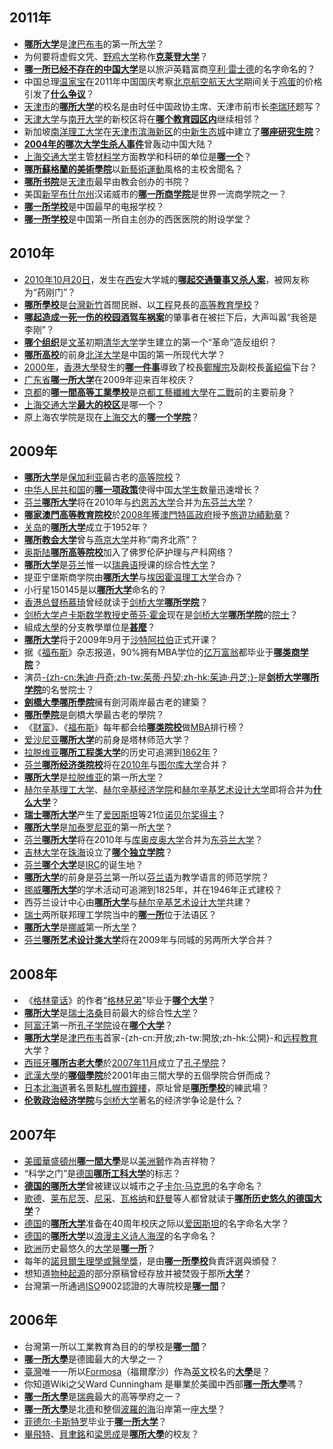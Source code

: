 == 2011年 ==
*'''[[津巴布韦大学|哪所大学]]'''是[[津巴布韦|津巴布韦]]的第一所[[大学|大学]]？
*为何要将虚假文凭、[[野鸡大学|野鸡大学]]称作'''[[克莱登大学|克莱登大学]]'''？
*'''[[雷士德工学院|哪一所已经不存在的中国大学]]'''是以旅沪英籍富商[[亨利·雷士德|亨利·雷士德]]的名字命名的？
*中国总理[[温家宝|温家宝]]在2011年中国国庆考察[[北京航空航天大学|北京航空航天大学]]期间关于[[鸡蛋|鸡蛋]]的价格引发了'''[[五毛蛋争议|什么争议]]'''？
*[[天津市|天津市]]的'''[[天津城市建设学院|哪所大学]]'''的校名是由时任中国政协主席、天津市前市长[[李瑞环|李瑞环]]题写？
*[[天津大学|天津大学]]与[[南开大学|南开大学]]的新校区将在'''[[天津海河教育园区|哪个教育园区内]]'''继续相邻？
*新加坡[[南洋理工大学|南洋理工大学]]在[[天津市|天津市]][[滨海新区|滨海新区]]的[[中新生态城|中新生态城]]中建立了'''[[南洋理工大学天津研究生院|哪座研究生院]]'''？
*'''[[马加爵事件|2004年的哪次大学生杀人事件]]'''曾轰动中国大陆？
*[[上海交通大学|上海交通大学]]主管[[材料学|材料学]]方面教学和科研的单位是'''[[上海交通大学材料科学与工程学院|哪一个]]'''？
*'''[[格拉斯哥藝術學院|哪所蘇格蘭的美術學院]]'''以[[新藝術運動|新藝術運動]]風格的主校舍聞名？
*'''[[新学书院|哪所书院]]'''是[[天津市|天津市]]最早由教会创办的书院？
*美国[[新罕布什尔州|新罕布什尔州]]汉诺威市的'''[[塔克商学院|哪一所商学院]]'''是世界一流商学院之一？
*'''[[北洋电报学堂|哪一所学校]]'''是中国最早的电报学校？
*'''[[北洋西医学堂|哪一所学校]]'''是中国第一所自主创办的西医医院的附设学堂？

== 2010年 ==
*[[2010年|2010年]][[10月20日|10月20日]]，发生在[[西安|西安]]大学城的'''[[药家鑫案|哪起交通肇事又杀人案]]'''，被网友称为“药刚门”？
*'''[[中華工學院|哪所學校]]'''是[[新竹都會區|台灣新竹]]首間民辦、以[[工程|工程]]見長的[[大學|高等教育學校]]？
*'''[[河北大学“10·16”交通肇事案|哪起造成一死一伤的校园酒驾车祸案]]'''的肇事者在被拦下后，大声叫嚣“我爸是李刚”？
*'''[[清华大学井冈山兵团|哪个组织]]'''是[[文革|文革]]初期[[清华大学|清华大学]]学生建立的第一个“革命”造反组织？
*'''[[天津大学|哪所高校]]'''的前身[[北洋大学|北洋大学]]是中国的第一所现代大学？
*[[香港2000年|2000年]]，[[香港大學|香港大學]]發生的'''[[港大民調風波|哪一件事]]'''導致了校長[[鄭耀宗|鄭耀宗]]及副校長[[黃紹倫|黃紹倫]]下台？
*[[广东省|广东省]]'''[[华南农业大学|哪一所大学]]'''在2009年迎来百年校庆？
*[[京都|京都]]的'''[[京都高等工藝學校|哪一間高等工業學校]]'''是[[京都工藝纖維大學|京都工藝纖維大學]]在[[二戰|二戰]]前的主要前身？
*[[上海交通大学|上海交通大学]]'''[[上海交通大学闵行校区|最大的校区]]'''是哪一个？
*原上海农学院是现在[[上海交大|上海交大]]的'''[[上海交通大学农业与生物学院|哪一个学院]]'''？

== 2009年 ==
*'''[[索非亚大学|哪所大学]]'''是[[保加利亚|保加利亚]]最古老的[[高等院校|高等院校]]？
*[[中华人民共和国|中华人民共和国]]的'''[[中国大陆高校扩招|哪一项政策]]'''使得中国[[大学生|大学生]]数量迅速增长？
*[[芬兰|芬兰]]'''[[库奥皮奥大学|哪所大学]]'''将在2010年与[[约恩苏大学|约恩苏大学]]合并为[[东芬兰大学|东芬兰大学]]？
*'''[[旅遊學院|哪家澳門高等教育院校]]'''於[[2008年|2008年]]獲[[澳門特區政府|澳門特區政府]]授予[[旅遊功績勳章|旅遊功績勳章]]？
*[[关岛|关岛]]的'''[[关岛大学|哪所大学]]'''成立于1952年？
*'''[[齐鲁大学|哪所教会大学]]'''曾与[[燕京大学|燕京大学]]并称“南齐北燕”？
*[[奥斯陆|奥斯陆]]'''[[奥斯陆大学学院|哪所高等院校]]'''加入了佛罗伦萨护理与产科网络？
*'''[[瑞典语图尔库大学|哪所大学]]'''是[[芬兰|芬兰]]惟一以[[瑞典语|瑞典语]]授课的综合性[[大学|大学]]？
*提亚宁堡斯商学院由'''[[蒂尔堡大学|哪所大学]]'''与[[埃因霍温理工大学|埃因霍温理工大学]]合办？
*小行星150145是以'''[[维多利亚大学|哪所大学]]'''命名的？
*[[香港总督|香港总督]][[杨慕琦|杨慕琦]]曾经就读于[[剑桥大学|剑桥大学]]'''[[剑桥大学国王学院|哪所学院]]'''？
*[[剑桥大学|剑桥大学]][[卢卡斯数学教授席位|卢卡斯数学教授]][[史蒂芬·霍金|史蒂芬·霍金]]现在是[[剑桥大学|剑桥大学]]'''[[剑桥大学冈维尔与凯斯学院|哪所学院]]'''的[[院士|院士]]？
*組成[[大學|大學]]的分支教學單位是'''[[學院_(大學)|甚麼]]'''？
*'''[[阿卜杜拉国王科技大学|哪所大学]]'''将于2009年9月于[[沙特阿拉伯|沙特阿拉伯]]正式开课？
*据《[[福布斯|福布斯]]》杂志报道，90%拥有MBA学位的[[亿万富翁|亿万富翁]]都毕业于'''[[常春藤联盟商学院|哪类商学院]]'''？
*演员[[茱蒂·丹契|-{zh-cn:朱迪·丹奇;zh-tw:茱蒂·丹契;zh-hk:茱迪·丹芝;}-]]是'''[[剑桥大学露西·卡文迪许学院|剑桥大学哪所学院]]'''的名誉院士？
*'''[[劍橋大學王后學院|劍橋大學哪所學院]]'''擁有劍河兩岸最古老的建築？
*'''[[劍橋大學彼得學院|哪所學院]]'''是劍橋大學最古老的學院？
*《[[财富_(杂志)|财富]]》、《[[福布斯|福布斯]]》每年都会给'''[[商学院|哪类院校]]'''做[[MBA|MBA]]排行榜？
*[[爱沙尼亚|爱沙尼亚]]'''[[塔林大学|哪所大学]]'''的前身是塔林师范大学？
*[[拉脱维亚|拉脱维亚]]'''[[里加工业大学|哪所工程类大学]]'''的历史可追溯到[[1862年|1862年]]？
*[[芬兰|芬兰]]'''[[图尔库经济学院|哪所经济类院校]]'''将在[[2010年|2010年]]与[[图尔库大学|图尔库大学]]合并？
*'''[[拉脱维亚大学|哪所大学]]'''是[[拉脱维亚|拉脱维亚]]的第一所[[大学|大学]]？
*[[赫尔辛基理工大学|赫尔辛基理工大学]]、[[赫尔辛基经济学院|赫尔辛基经济学院]]和[[赫尔辛基艺术设计大学|赫尔辛基艺术设计大学]]即将合并为'''[[阿尔托大学|什么大学]]'''？
*'''[[苏黎世联邦理工学院|瑞士哪所大学]]'''产生了[[阿尔伯特·爱因斯坦|爱因斯坦]]等21位[[诺贝尔奖|诺贝尔奖得主]]？
*'''[[莱里达大学|哪所大学]]'''是[[加泰罗尼亚|加泰罗尼亚]]的第一所[[大学|大学]]？
*[[芬兰|芬兰]]'''[[约恩苏大学|哪所大学]]'''将在2010年与[[库奥皮奥大学|库奥皮奥大学]]合并为[[东芬兰大学|东芬兰大学]]？
*[[吉林大学|吉林大学]]在[[珠海|珠海]]设立了'''[[吉林大学珠海学院|哪个独立学院]]'''？
*[[芬兰|芬兰]]'''[[奥卢大学|哪个大学]]'''是[[IRC|IRC]]的诞生地？
*'''[[于韦斯屈莱大学|哪所大学]]'''的前身是[[芬兰|芬兰]]第一所以[[芬兰语|芬兰语]]为教学语言的师范学院？
*[[挪威|挪威]]'''[[卑尔根大学|哪所大学]]'''的学术活动可追溯到1825年，并在1946年正式建校？
*西芬兰设计中心由'''[[瓦萨大学|哪所大学]]'''与[[赫尔辛基艺术设计大学|赫尔辛基艺术设计大学]]共建？
*[[瑞士|瑞士]]两所联邦理工学院当中的'''[[洛桑联邦理工学院|哪一所]]'''位于法语区？
*'''[[奥斯陆大学|哪所大学]]'''是[[挪威|挪威]]第一所[[大学|大学]]？
*[[芬兰|芬兰]]'''[[赫尔辛基艺术设计大学|哪所艺术设计类大学]]'''将在2009年与同城的另两所大学合并？

== 2008年 ==
*《[[格林童话|格林童话]]》的作者“[[格林兄弟|格林兄弟]]”毕业于'''[[马尔堡大学|哪个大学]]'''？
*'''[[洛桑大学|哪所大学]]'''是[[瑞士|瑞士]][[洛桑|洛桑]]目前最大的综合性[[大学|大学]]？
*[[阿富汗|阿富汗]]第一所[[孔子学院|孔子学院]]设在'''[[喀布尔大学|哪个大学]]'''？
*'''[[津巴布韦开放大学|哪所大学]]'''是[[津巴布韦|津巴布韦]]首家-{zh-cn:开放;zh-tw:開放;zh-hk:公開}-和[[远程教育|远程教育]]大学？
*[[西班牙|西班牙]]'''[[華倫西亞大學|哪所古老大學]]'''於[[2007年|2007年]][[11月|11月]]成立了[[孔子學院|孔子學院]]？
*[[武漢大學|武漢大學]]的'''[[武漢大學經濟與管理學院|哪個學院]]'''於2001年由三間大學的五個學院合併而成？
*[[日本|日本]][[北海道|北海道]]著名景點[[札幌市鐘樓|札幌市鐘樓]]，原址曾是'''[[札幌農業學校|哪所學校]]'''的練武場？
*'''[[伦敦政治经济学院|伦敦政治经济学院]]'''与[[剑桥大学|剑桥大学]]著名的经济学争论是什么？

== 2007年 ==
*[[美國|美國]][[華盛頓州|華盛頓州]]'''[[華盛頓州立大學|哪一間大學]]'''是以[[美洲獅|美洲獅]]作為吉祥物？
*“科学之门”是[[德国|德国]]'''[[凯泽斯劳滕工业大学|哪所工科大学]]'''的标志？
*'''[[特里尔大学|德国的哪所大学]]'''曾被建议以城市之子[[卡尔·马克思|卡尔·马克思]]的名字命名？
*[[歌德|歌德]]、[[莱布尼茨|莱布尼茨]]、[[尼采|尼采]]、[[瓦格纳|瓦格纳]]和[[舒曼|舒曼]]等人都曾就读于'''[[莱比锡大学|哪所历史悠久的德国大学]]'''？
*[[德国|德国]]的'''[[乌尔姆大学|哪所大学]]'''准备在40周年校庆之际以[[爱因斯坦|爱因斯坦]]的名字命名大学？
*[[德国|德国]]的'''[[杜塞尔多夫大学|哪所大学]]'''以[[浪漫主义|浪漫主义]][[诗人|诗人]][[海涅|海涅]]的名字命名？
*[[欧洲|欧洲]]历史最悠久的[[大学|大学]]是'''[[博洛尼亚大学|哪一所]]'''？
*每年的[[諾貝爾生理學或醫學獎|諾貝爾生理學或醫學獎]]，是由'''[[卡羅琳學院|哪一所學校]]'''負責評選與頒發？
*想知道[[物种起源|物种起源]]的部分原稿曾经存放并被焚毁于那所[[格拉斯哥大学|'''大学''']]？
*台灣第一所通過[[國際標準化組織|ISO]]9002認證的大專院校是'''[[國立高雄應用科技大學|哪一間]]'''？

== 2006年 ==
*台灣第一所以工業教育為目的的學校是'''[[國立臺北科技大學|哪一間]]'''？
*'''[[汉堡大学|哪一所大學]]'''是德國最大的大學之一？
*[[臺灣|臺灣]]唯一一所以[[Formosa|Formosa]]（福爾摩沙）作為[[英文|英文]]校名的'''[[國立虎尾科技大學|大學]]'''是？
*你知道Wiki之父Ward Cunningham 是畢業於美國中西部'''[[普渡大學|哪一所大學]]'''嗎？
*'''[[林雪平大学|哪一所大學]]'''是[[瑞典|瑞典]]最大的高等學府之一？
*'''[[羅斯托克大學|哪一所大學]]'''是北[[德|德]]和整個[[波羅的海|波羅的海]]沿岸第一座[[大學|大學]]？
*[[菲德尔·卡斯特罗|菲德尔·卡斯特罗]]毕业于'''[[哈瓦那大学|哪一所大学]]'''？
*[[畢飛特|畢飛特]]、[[貝聿銘|貝聿銘]]和[[梁思成|梁思成]]是'''[[賓夕法尼亞大學|哪所大學]]'''的校友？